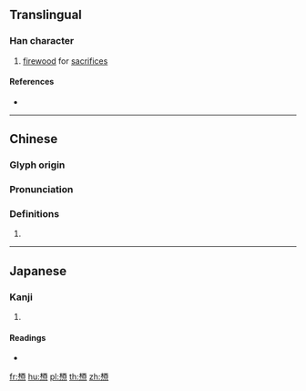 ==Translingual==

===Han character===
{{Han char|rn=75|rad=木|as=11|sn=15|four=41989|canj=DMWF,XDMWF|ids=⿰木⿱酉灬}}

# [[firewood]] for [[sacrifice]]s

====References====
* {{Han ref|kx=0547.170|dkj=15374|dj=0935.140|hdz=21277.030|uh=69F1|ud=27121|bh=E5D0|bd=58832}}

----

==Chinese==
{{zh-forms}}

===Glyph origin===
{{Han etym}}

===Pronunciation===
{{zh-pron
|m=yǒu
|c=jau5
|mc=y
|oc=y
|ma=
|cat=n
}}

===Definitions===
{{zh-hanzi}}

# {{rfdef|lang=zh}}

----

==Japanese==

===Kanji===
{{ja-kanji|grade=|rs=木11}}

# {{defn|lang=ja|sort=木11}}

====Readings====
* {{ja-readings|on=[[ゆう]] (yū), [[ゆ]] (yu)|kun=[[やく]] (yaku)}}

[[fr:槱]]
[[hu:槱]]
[[pl:槱]]
[[th:槱]]
[[zh:槱]]
